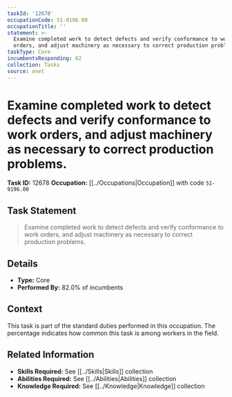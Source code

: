 ```yaml
---
taskId: '12678'
occupationCode: 51-9196.00
occupationTitle: ''
statement: >-
  Examine completed work to detect defects and verify conformance to work
  orders, and adjust machinery as necessary to correct production problems.
taskType: Core
incumbentsResponding: 82
collection: Tasks
source: onet
---
```

# Examine completed work to detect defects and verify conformance to work orders, and adjust machinery as necessary to correct production problems.

**Task ID:** 12678
**Occupation:** [[../Occupations|Occupation]] with code `51-9196.00`

## Task Statement

> Examine completed work to detect defects and verify conformance to work orders, and adjust machinery as necessary to correct production problems.

## Details

- **Type:** Core
- **Performed By:** 82.0% of incumbents

## Context

This task is part of the standard duties performed in this occupation. The percentage indicates how common this task is among workers in the field.

## Related Information

- **Skills Required:** See [[../Skills|Skills]] collection
- **Abilities Required:** See [[../Abilities|Abilities]] collection
- **Knowledge Required:** See [[../Knowledge|Knowledge]] collection
